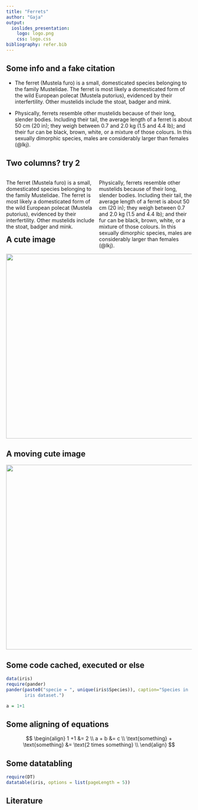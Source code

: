 ```yaml
---
title: "Ferrets"
author: "Gaja"
output: 
  ioslides_presentation:
    logo: logo.png
    css: logo.css
bibliography: refer.bib
---
```


## Some info and a fake citation

::: columns-2
-   The ferret (Mustela furo) is a small, domesticated species belonging to the family Mustelidae. The ferret is most likely a domesticated form of the wild European polecat (Mustela putorius), evidenced by their interfertility. Other mustelids include the stoat, badger and mink.

-   Physically, ferrets resemble other mustelids because of their long, slender bodies. Including their tail, the average length of a ferret is about 50 cm (20 in); they weigh between 0.7 and 2.0 kg (1.5 and 4.4 lb); and their fur can be black, brown, white, or a mixture of those colours. In this sexually dimorphic species, males are considerably larger than females (@lkj).
:::

## Two columns? try 2

<div style="float: left; width: 50%;">
The ferret (Mustela furo) is a small, domesticated species belonging to the family Mustelidae. The ferret is most likely a domesticated form of the wild European polecat (Mustela putorius), evidenced by their interfertility. Other mustelids include the stoat, badger and mink.
</div>

<div style="float: right; width: 50%;">
Physically, ferrets resemble other mustelids because of their long, slender bodies. Including their tail, the average length of a ferret is about 50 cm (20 in); they weigh between 0.7 and 2.0 kg (1.5 and 4.4 lb); and their fur can be black, brown, white, or a mixture of those colours. In this sexually dimorphic species, males are considerably larger than females (@lkj).
</div>

## A cute image {.flexbox .vcenter}

<img src=ferret.jpg
     width="600" 
     height="500" />
     
## A moving cute image  {.flexbox .vcenter}

<img src=ferret.gif
     width="600" 
     height="500" />
     
## Some code cached, executed or else


```r
data(iris)
require(pander)
pander(paste0("specie = ", unique(iris$Species)), caption="Species in 
       iris dataset.")
```

```r
a = 1+1
```

## Some aligning of equations

$$
\begin{align}
1 +1 &= 2 \\
a + b &= c \\
\text{something} + \text{something} &= \text{2 times something} \\
\end{align}
$$

## Some datatabling

```r
require(DT)
datatable(iris, options = list(pageLength = 5))
```


## Literature